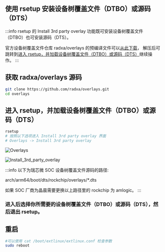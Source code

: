 ## 使用 rsetup 安装设备树覆盖文件（DTBO）或源码（DTS）

:::info
rsetup 的 Install 3rd party overlay 功能既可安装设备树覆盖文件（DTBO）也可安装源码（DTS）。

官方设备树覆盖文件仓库 radxa/overlays 的预编译文件可以[从此下载](https://github.com/radxa/overlays/actions)，
解压后可跳转到[进入 rsetup，并加载设备树覆盖文件（DTBO）或源码（DTS）](/radxa-os/rsetup/install_overlays#进入-rsetup并加载设备树覆盖文件dtbo或源码dts)继续操作。
:::

## 获取 radxa/overlays 源码

```bash
git clone https://github.com/radxa/overlays.git
cd overlays
```

## 进入 rsetup，并加载设备树覆盖文件（DTBO）或源码（DTS）

```bash
rsetup
# 按照以下选项进入 Install 3rd party overlay 界面
# Overlays -> Install 3rd party overlay
```

![Overlays](/img/radxa-os/rsetup/install_overlays/Overlays.webp)

![Install_3rd_party_overlay](/img/radxa-os/rsetup/install_overlays/Install_3rd_party_overlay.webp)

:::info
以下为瑞芯微 SOC 设备树覆盖文件源码的路径:

arch/arm64/boot/dts/rockchip/overlays/\*.dts

如果 SOC 厂商为晶晨需要更换以上路径里的 rockchip 为 amlogic。
:::

### 进入后选择你所需要的设备树覆盖文件（DTBO）或源码（DTS），然后退出 rsetup。

## 重启

```bash
#可以使用 cat /boot/extlinux/extlinux.conf 检查参数
sudo reboot
```
